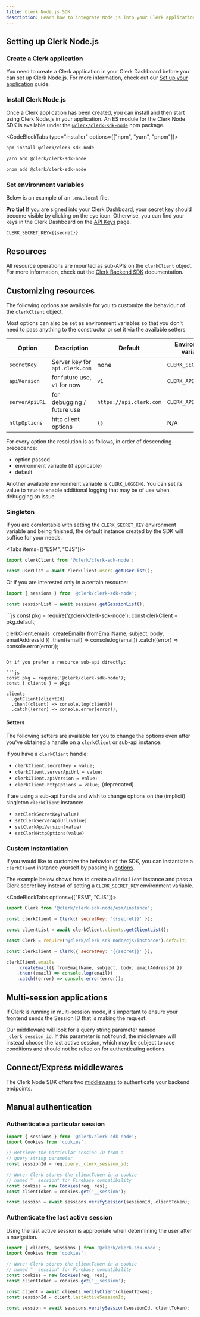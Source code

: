 ```yaml
---
title: Clerk Node.js SDK
description: Learn how to integrate Node.js into your Clerk application.
---
```


## Setting up Clerk Node.js

<Steps>

### Create a Clerk application

You need to create a Clerk application in your Clerk Dashboard before you can set up Clerk Node.js. For more information, check out our [Set up your application](/docs/quickstarts/setup-clerk) guide.

### Install Clerk Node.js

Once a Clerk application has been created, you can install and then start using Clerk Node.js in your application. An ES module for the Clerk Node SDK is available under the [`@clerk/clerk-sdk-node`](https://www.npmjs.com/package/@clerk/clerk-sdk-node) npm package.

<CodeBlockTabs type="installer" options={["npm", "yarn", "pnpm"]}>
```sh filename="terminal"
npm install @clerk/clerk-sdk-node
```

```sh filename="terminal"
yarn add @clerk/clerk-sdk-node
```

```sh filename="terminal"
pnpm add @clerk/clerk-sdk-node
```
</CodeBlockTabs>

### Set environment variables

Below is an example of an `.env.local` file.

**Pro tip!** If you are signed into your Clerk Dashboard, your secret key should become visible by clicking on the eye icon. Otherwise, you can find your keys in the Clerk Dashboard on the [API Keys](https://dashboard.clerk.com/last-active?path=api-keys) page.

<InjectKeys>

```env filename=".env.local"
CLERK_SECRET_KEY={{secret}}
```

</InjectKeys>

</Steps>

## Resources

All resource operations are mounted as sub-APIs on the `clerkClient` object. For more information, check out the [Clerk Backend SDK](/docs/references/backend/overview) documentation.

## Customizing resources

The following options are available for you to customize the behaviour of the `clerkClient` object.

<Callout type="info">
  Most options can also be set as environment variables so that you don't need to pass anything to the constructor or set it via the available setters.
</Callout>

| Option | Description | Default | Environment variable |
| --- | --- | --- | --- |
| `secretKey` | Server key for `api.clerk.com` | none | `CLERK_SECRET_KEY` |
| `apiVersion` | for future use, `v1` for now | `v1` | `CLERK_API_VERSION` |
| `serverApiURL` | for debugging / future use | `https://api.clerk.com` | `CLERK_API_URL` |
| `httpOptions` | http client options | `{}` | N/A |

For every option the resolution is as follows, in order of descending precedence:

- option passed
- environment variable (if applicable)
- default

Another available environment variable is `CLERK_LOGGING`. You can set its value to `true` to enable additional logging that may be of use when debugging an issue.

### Singleton

If you are comfortable with setting the `CLERK_SECRET_KEY` environment variable and being finished, the default instance created by the SDK will suffice for your needs.

<Tabs items={["ESM", "CJS"]}>
  <Tab>
  ```js
  import clerkClient from '@clerk/clerk-sdk-node';

  const userList = await clerkClient.users.getUserList();
  ```

  Or if you are interested only in a certain resource:

  ```js
  import { sessions } from '@clerk/clerk-sdk-node';

  const sessionList = await sessions.getSessionList();
  ```
  </Tab>

  <Tab>
  ```js
  const pkg = require('@clerk/clerk-sdk-node');
  const clerkClient = pkg.default;

  clerkClient.emails
    .createEmail({ fromEmailName, subject, body, emailAddressId })
    .then((email) => console.log(email))
    .catch((error) => console.error(error));
  ```

  Or if you prefer a resource sub-api directly:

  ```js
  const pkg = require('@clerk/clerk-sdk-node');
  const { clients } = pkg;

  clients
    .getClient(clientId)
    .then((client) => console.log(client))
    .catch((error) => console.error(error));
  ```
  </Tab>
</Tabs>

#### Setters

The following setters are available for you to change the options even after you've obtained a handle on a `clerkClient` or sub-api instance:

If you have a `clerkClient` handle:

- `clerkClient.secretKey = value;`
- `clerkClient.serverApiUrl = value;`
- `clerkClient.apiVersion = value;`
- `clerkClient.httpOptions = value;` (deprecated)

If are using a sub-api handle and wish to change options on the (implicit) singleton `clerkClient` instance:

- `setClerkSecretKey(value)`
- `setClerkServerApiUrl(value)`
- `setClerkApiVersion(value)`
- `setClerkHttpOptions(value)`

### Custom instantiation

If you would like to customize the behavior of the SDK, you can instantiate a `clerkClient` instance yourself by passing in [options](#customizing-resources).

The example below shows how to create a `clerkClient` instance and pass a Clerk secret key instead of setting a `CLERK_SECRET_KEY` environment variable.

<InjectKeys>

<CodeBlockTabs options={["ESM", "CJS"]}>
```js
import Clerk from '@clerk/clerk-sdk-node/esm/instance';

const clerkClient = Clerk({ secretKey: '{{secret}}' });

const clientList = await clerkClient.clients.getClientList();
```

```js
const Clerk = require('@clerk/clerk-sdk-node/cjs/instance').default;

const clerkClient = Clerk({ secretKey: '{{secret}}' });

clerkClient.emails
    .createEmail({ fromEmailName, subject, body, emailAddressId })
    .then((email) => console.log(email))
    .catch((error) => console.error(error));
```
</CodeBlockTabs>

</InjectKeys>

## Multi-session applications

If Clerk is running in multi-session mode, it's important to ensure your frontend sends the Session ID that is making the request.

Our middleware will look for a query string parameter named `_clerk_session_id`. If this parameter is not found, the middleware will instead choose the last active session, which may be subject to race conditions and should not be relied on for authenticating actions.

## Connect/Express middlewares

The Clerk Node SDK offers two [middlewares](/docs/backend-requests/handling/nodejs) to authenticate your backend endpoints.

## Manual authentication

### Authenticate a particular session

```js
import { sessions } from '@clerk/clerk-sdk-node';
import Cookies from 'cookies';

// Retrieve the particular session ID from a
// query string parameter
const sessionId = req.query._clerk_session_id;

// Note: Clerk stores the clientToken in a cookie
// named "__session" for Firebase compatibility
const cookies = new Cookies(req, res);
const clientToken = cookies.get('__session');

const session = await sessions.verifySession(sessionId, clientToken);
```

### Authenticate the last active session

Using the last active session is appropriate when determining the user after a navigation.

```js
import { clients, sessions } from '@clerk/clerk-sdk-node';
import Cookies from 'cookies';

// Note: Clerk stores the clientToken in a cookie
// named "__session" for Firebase compatibility
const cookies = new Cookies(req, res);
const clientToken = cookies.get('__session');

const client = await clients.verifyClient(clientToken);
const sessionId = client.lastActiveSessionId;

const session = await sessions.verifySession(sessionId, clientToken);
```
